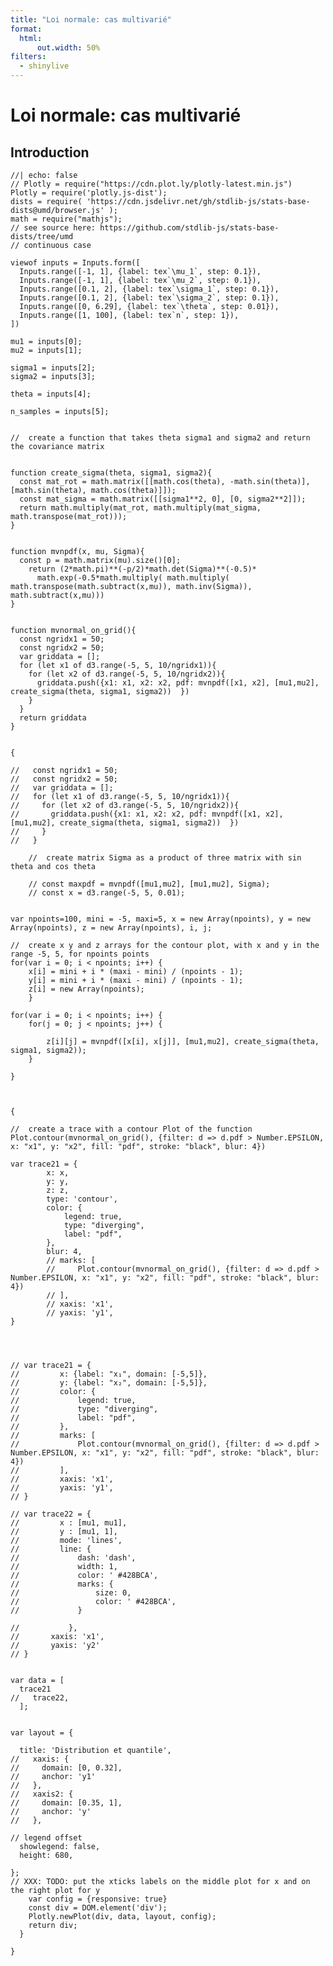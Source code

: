 ```yaml
---
title: "Loi normale: cas multivarié"
format:
  html:
      out.width: 50%
filters:
  - shinylive
---
```


# Loi normale: cas multivarié

## Introduction

```ojs
//| echo: false
// Plotly = require("https://cdn.plot.ly/plotly-latest.min.js")
Plotly = require('plotly.js-dist');
dists = require( 'https://cdn.jsdelivr.net/gh/stdlib-js/stats-base-dists@umd/browser.js' );
math = require("mathjs");
// see source here: https://github.com/stdlib-js/stats-base-dists/tree/umd
// continuous case

viewof inputs = Inputs.form([
  Inputs.range([-1, 1], {label: tex`\mu_1`, step: 0.1}),
  Inputs.range([-1, 1], {label: tex`\mu_2`, step: 0.1}),
  Inputs.range([0.1, 2], {label: tex`\sigma_1`, step: 0.1}),
  Inputs.range([0.1, 2], {label: tex`\sigma_2`, step: 0.1}),
  Inputs.range([0, 6.29], {label: tex`\theta`, step: 0.01}),
  Inputs.range([1, 100], {label: tex`n`, step: 1}),
])

mu1 = inputs[0];
mu2 = inputs[1];

sigma1 = inputs[2];
sigma2 = inputs[3];

theta = inputs[4];

n_samples = inputs[5];


//  create a function that takes theta sigma1 and sigma2 and return the covariance matrix


function create_sigma(theta, sigma1, sigma2){
  const mat_rot = math.matrix([[math.cos(theta), -math.sin(theta)], [math.sin(theta), math.cos(theta)]]);
  const mat_sigma = math.matrix([[sigma1**2, 0], [0, sigma2**2]]);
  return math.multiply(mat_rot, math.multiply(mat_sigma, math.transpose(mat_rot)));
}


function mvnpdf(x, mu, Sigma){
  const p = math.matrix(mu).size()[0];
    return (2*math.pi)**(-p/2)*math.det(Sigma)**(-0.5)*
      math.exp(-0.5*math.multiply( math.multiply( math.transpose(math.subtract(x,mu)), math.inv(Sigma)), math.subtract(x,mu)))
}


function mvnormal_on_grid(){
  const ngridx1 = 50;
  const ngridx2 = 50;
  var griddata = [];
  for (let x1 of d3.range(-5, 5, 10/ngridx1)){
    for (let x2 of d3.range(-5, 5, 10/ngridx2)){
      griddata.push({x1: x1, x2: x2, pdf: mvnpdf([x1, x2], [mu1,mu2], create_sigma(theta, sigma1, sigma2))  })
    }
  }
  return griddata
}


{

//   const ngridx1 = 50;
//   const ngridx2 = 50;
//   var griddata = [];
//   for (let x1 of d3.range(-5, 5, 10/ngridx1)){
//     for (let x2 of d3.range(-5, 5, 10/ngridx2)){
//       griddata.push({x1: x1, x2: x2, pdf: mvnpdf([x1, x2], [mu1,mu2], create_sigma(theta, sigma1, sigma2))  })
//     }
//   }

    //  create matrix Sigma as a product of three matrix with sin theta and cos theta

    // const maxpdf = mvnpdf([mu1,mu2], [mu1,mu2], Sigma);
    // const x = d3.range(-5, 5, 0.01);


var npoints=100, mini = -5, maxi=5, x = new Array(npoints), y = new Array(npoints), z = new Array(npoints), i, j;

//  create x y and z arrays for the contour plot, with x and y in the range -5, 5, for npoints points
for(var i = 0; i < npoints; i++) {
    x[i] = mini + i * (maxi - mini) / (npoints - 1);
    y[i] = mini + i * (maxi - mini) / (npoints - 1);
    z[i] = new Array(npoints);
    }

for(var i = 0; i < npoints; i++) {
  	for(j = 0; j < npoints; j++) {

    	z[i][j] = mvnpdf([x[i], x[j]], [mu1,mu2], create_sigma(theta, sigma1, sigma2));
 	}

}



{

//  create a trace with a contour Plot of the function             Plot.contour(mvnormal_on_grid(), {filter: d => d.pdf > Number.EPSILON, x: "x1", y: "x2", fill: "pdf", stroke: "black", blur: 4})

var trace21 = {
        x: x,
        y: y,
        z: z,
        type: 'contour',
        color: {
            legend: true,
            type: "diverging",
            label: "pdf",
        },
        blur: 4,
        // marks: [
        //     Plot.contour(mvnormal_on_grid(), {filter: d => d.pdf > Number.EPSILON, x: "x1", y: "x2", fill: "pdf", stroke: "black", blur: 4})
        // ],
        // xaxis: 'x1',
        // yaxis: 'y1',
}




// var trace21 = {
//         x: {label: "x₁", domain: [-5,5]},
//         y: {label: "x₂", domain: [-5,5]},
//         color: {
//             legend: true,
//             type: "diverging",
//             label: "pdf",
//         },
//         marks: [
//             Plot.contour(mvnormal_on_grid(), {filter: d => d.pdf > Number.EPSILON, x: "x1", y: "x2", fill: "pdf", stroke: "black", blur: 4})
//         ],
//         xaxis: 'x1',
//         yaxis: 'y1',
// }

// var trace22 = {
//         x : [mu1, mu1],
//         y : [mu1, 1],
//         mode: 'lines',
//         line: {
//             dash: 'dash',
//             width: 1,
//             color: ' #428BCA',
//             marks: {
//                 size: 0,
//                 color: ' #428BCA',
//             }

//           },
//       xaxis: 'x1',
//       yaxis: 'y2'
// }


var data = [
  trace21
//   trace22,
  ];


var layout = {

  title: 'Distribution et quantile',
//   xaxis: {
//     domain: [0, 0.32],
//     anchor: 'y1'
//   },
//   xaxis2: {
//     domain: [0.35, 1],
//     anchor: 'y'
//   },

// legend offset
  showlegend: false,
  height: 680,

};
// XXX: TODO: put the xticks labels on the middle plot for x and on the right plot for y
    var config = {responsive: true}
    const div = DOM.element('div');
    Plotly.newPlot(div, data, layout, config);
    return div;
  }

}

```